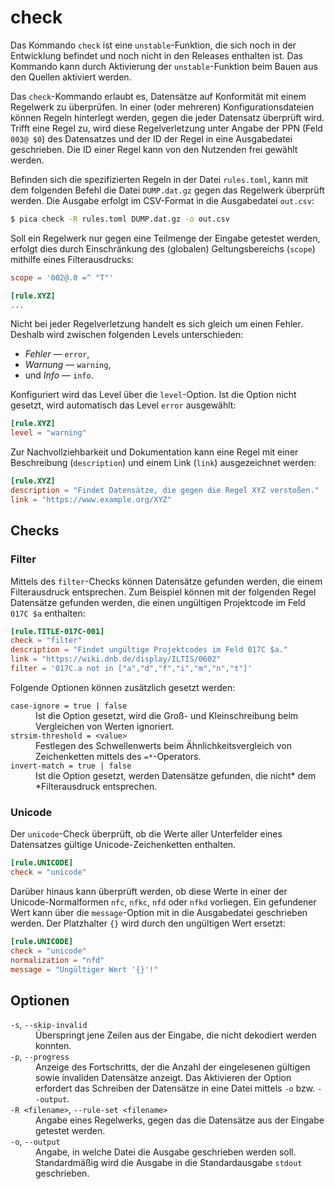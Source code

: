 # check {.unnumbered}

::: {.callout-warning}
Das Kommando `check` ist eine `unstable`-Funktion, die sich noch in der
Entwicklung befindet und noch nicht in den Releases enthalten ist. Das
Kommando kann durch Aktivierung der `unstable`-Funktion beim Bauen aus
den Quellen aktiviert werden.
:::

Das `check`-Kommando erlaubt es, Datensätze auf Konformität mit einem
Regelwerk zu überprüfen. In einer (oder mehreren) Konfigurationsdateien
können Regeln hinterlegt werden, gegen die jeder Datensatz überprüft
wird. Trifft eine Regel zu, wird diese Regelverletzung unter Angabe
der PPN (Feld `003@ $0`) des Datensatzes und der ID der Regel in eine
Ausgabedatei geschrieben. Die ID einer Regel kann von den Nutzenden
frei gewählt werden.

Befinden sich die spezifizierten Regeln in der Datei `rules.toml`, kann
mit dem folgenden Befehl die Datei `DUMP.dat.gz` gegen das Regelwerk
überprüft werden. Die Ausgabe erfolgt im CSV-Format in die Ausgabedatei
`out.csv`:

```.bash
$ pica check -R rules.toml DUMP.dat.gz -o out.csv
```

Soll ein Regelwerk nur gegen eine Teilmenge der Eingabe getestet
werden, erfolgt dies durch Einschränkung des (globalen) Geltungsbereichs
(`scope`) mithilfe eines Filterausdrucks:

```.toml
scope = '002@.0 =^ "T"'

[rule.XYZ]
...
````

Nicht bei jeder Regelverletzung handelt es sich gleich um einen Fehler.
Deshalb wird zwischen folgenden Levels unterschieden:

*  _Fehler_ --- `error`,
*  _Warnung_ --- `warning`,
* und _Info_ --- `info`.

Konfiguriert wird das Level über die `level`-Option. Ist die Option
nicht gesetzt, wird automatisch das Level `error` ausgewählt:

```.toml
[rule.XYZ]
level = "warning"
````

Zur Nachvollziehbarkeit und Dokumentation kann eine Regel mit einer
Beschreibung (`description`) und einem Link (`link`) ausgezeichnet
werden:

```.toml
[rule.XYZ]
description = "Findet Datensätze, die gegen die Regel XYZ verstoßen."
link = "https://www.example.org/XYZ"
````

## Checks

### Filter

Mittels des `filter`-Checks können Datensätze gefunden werden, die einem
Filterausdruck entsprechen. Zum Beispiel können mit der folgenden Regel
Datensätze gefunden werden, die einen ungültigen Projektcode im Feld
`017C $a` enthalten:

```.toml
[rule.TITLE-017C-001]
check = "filter"
description = "Findet ungültige Projektcodes im Feld 017C $a."
link = "https://wiki.dnb.de/display/ILTIS/0602"
filter = '017C.a not in ["a","d","f","i","m","n","t"]'
```

Folgende Optionen können zusätzlich gesetzt werden:

`case-ignore = true | false`
: Ist die Option gesetzt, wird die Groß- und Kleinschreibung beim
Vergleichen von Werten ignoriert.

`strsim-threshold = <value>`
: Festlegen des Schwellenwerts beim Ähnlichkeitsvergleich von
Zeichenketten mittels des `=*`-Operators.

`invert-match = true | false`
: Ist die Option gesetzt, werden Datensätze gefunden, die nicht* dem
*Filterausdruck entsprechen.


### Unicode

Der `unicode`-Check überprüft, ob die Werte aller Unterfelder eines
Datensatzes gültige Unicode-Zeichenketten enthalten.

```.toml
[rule.UNICODE]
check = "unicode"
```

Darüber hinaus kann überprüft werden, ob diese Werte in einer der
Unicode-Normalformen `nfc`, `nfkc`, `nfd` oder `nfkd` vorliegen. Ein
gefundener Wert kann über die `message`-Option mit in die Ausgabedatei
geschrieben werden. Der Platzhalter `{}` wird durch den ungültigen Wert
ersetzt:

```.toml
[rule.UNICODE]
check = "unicode"
normalization = "nfd"
message = "Ungültiger Wert '{}'!"
```

## Optionen

`-s`, `--skip-invalid`
: Überspringt jene Zeilen aus der Eingabe, die nicht dekodiert werden
konnten.

`-p`, `--progress`
: Anzeige des Fortschritts, der die Anzahl der eingelesenen gültigen
sowie invaliden Datensätze anzeigt. Das Aktivieren der Option erfordert
das Schreiben der Datensätze in eine Datei mittels `-o` bzw. `--output`.

`-R <filename>`, `--rule-set <filename>`
: Angabe eines Regelwerks, gegen das die Datensätze aus der Eingabe
getestet werden.

`-o`, `--output`
: Angabe, in welche Datei die Ausgabe geschrieben werden soll.
Standardmäßig wird die Ausgabe in die Standardausgabe `stdout`
geschrieben.
